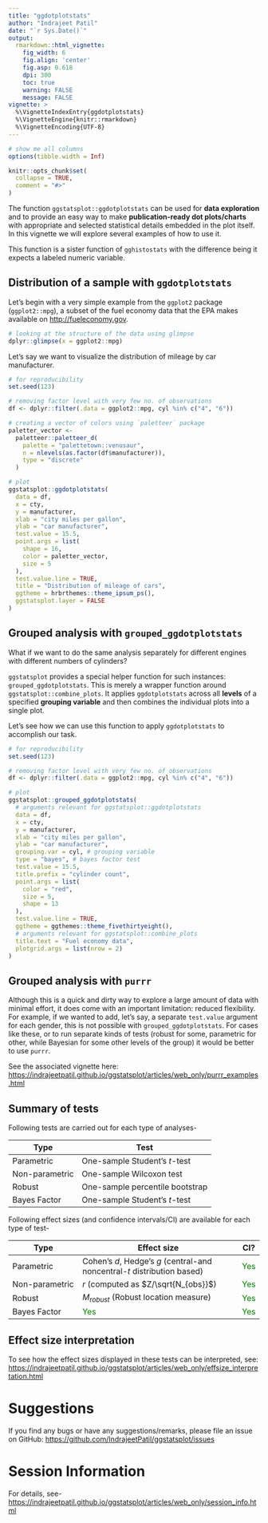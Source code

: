```yaml
---
title: "ggdotplotstats"
author: "Indrajeet Patil"
date: "`r Sys.Date()`"
output:
  rmarkdown::html_vignette:
    fig_width: 6
    fig.align: 'center'
    fig.asp: 0.618
    dpi: 300
    toc: true
    warning: FALSE
    message: FALSE
vignette: >
  %\VignetteIndexEntry{ggdotplotstats}
  %\VignetteEngine{knitr::rmarkdown}
  %\VignetteEncoding{UTF-8}
---
```


```r
# show me all columns
options(tibble.width = Inf)

knitr::opts_chunk$set(
  collapse = TRUE,
  comment = "#>"
)
```

The function `ggstatsplot::ggdotplotstats` can be used for **data exploration**
and to provide an easy way to make **publication-ready dot plots/charts** with
appropriate and selected statistical details embedded in the plot itself. In
this vignette we will explore several examples of how to use it.

This function is a sister function of `gghistostats` with the difference being
it expects a labeled numeric variable.

## Distribution of a sample with `ggdotplotstats`

Let's begin with a very simple example from the `ggplot2` package
(`ggplot2::mpg`), a subset of the fuel economy data that the EPA makes available
on <http://fueleconomy.gov>.

```r
# looking at the structure of the data using glimpse
dplyr::glimpse(x = ggplot2::mpg)
```

Let's say we want to visualize the distribution of mileage by car manufacturer. 

```r
# for reproducibility
set.seed(123)

# removing factor level with very few no. of observations
df <- dplyr::filter(.data = ggplot2::mpg, cyl %in% c("4", "6"))

# creating a vector of colors using `paletteer` package
paletter_vector <-
  paletteer::paletteer_d(
    palette = "palettetown::venusaur",
    n = nlevels(as.factor(df$manufacturer)),
    type = "discrete"
  )

# plot
ggstatsplot::ggdotplotstats(
  data = df,
  x = cty,
  y = manufacturer,
  xlab = "city miles per gallon",
  ylab = "car manufacturer",
  test.value = 15.5,
  point.args = list(
    shape = 16,
    color = paletter_vector,
    size = 5
  ),
  test.value.line = TRUE,
  title = "Distribution of mileage of cars",
  ggtheme = hrbrthemes::theme_ipsum_ps(),
  ggstatsplot.layer = FALSE
)
```

## Grouped analysis with `grouped_ggdotplotstats`

What if we want to do the same analysis separately for different engines with
different numbers of cylinders?

`ggstatsplot` provides a special helper function for such instances:
`grouped_ggdotplotstats`. This is merely a wrapper function around
`ggstatsplot::combine_plots`. It applies `ggdotplotstats` across all **levels** of
a specified **grouping variable** and then combines the individual plots into a
single plot. 

Let's see how we can use this function to apply `ggdotplotstats` to accomplish our
task. 

```r
# for reproducibility
set.seed(123)

# removing factor level with very few no. of observations
df <- dplyr::filter(.data = ggplot2::mpg, cyl %in% c("4", "6"))

# plot
ggstatsplot::grouped_ggdotplotstats(
  # arguments relevant for ggstatsplot::ggdotplotstats
  data = df,
  x = cty,
  y = manufacturer,
  xlab = "city miles per gallon",
  ylab = "car manufacturer",
  grouping.var = cyl, # grouping variable
  type = "bayes", # bayes factor test
  test.value = 15.5,
  title.prefix = "cylinder count",
  point.args = list(
    color = "red",
    size = 5,
    shape = 13
  ),
  test.value.line = TRUE,
  ggtheme = ggthemes::theme_fivethirtyeight(),
  # arguments relevant for ggstatsplot::combine_plots
  title.text = "Fuel economy data",
  plotgrid.args = list(nrow = 2)
)
```

## Grouped analysis with `purrr`

Although this is a quick and dirty way to explore a large amount of data with
minimal effort, it does come with an important limitation: reduced flexibility.
For example, if we wanted to add, let's say, a separate `test.value` argument
for each gender, this is not possible with `grouped_ggdotplotstats`. For cases
like these, or to run separate  kinds of tests (robust for some, parametric for
other, while Bayesian for some other levels of the group) it would be better to
use `purrr`.   

See the associated vignette here:
<https://indrajeetpatil.github.io/ggstatsplot/articles/web_only/purrr_examples.html>

## Summary of tests

Following tests are carried out for each type of analyses-

Type | Test
------------------ | -------------------------
Parametric | One-sample Student's *t*-test
Non-parametric | One-sample Wilcoxon test 
Robust | One-sample percentile bootstrap
Bayes Factor | One-sample Student's *t*-test

Following effect sizes (and confidence intervals/CI) are available for each type
of test-

Type | Effect size | CI?
----------- | ------------------------- | --- 
Parametric | Cohen's *d*, Hedge's *g* (central-and noncentral-*t* distribution based) | <font color="green">Yes<font>
Non-parametric | *r* (computed as $Z/\sqrt{N_{obs}}$) | <font color="green">Yes<font>
Robust | $M_{robust}$ (Robust location measure) | <font color="green">Yes<font>
Bayes Factor | <font color="green">Yes</font> | <font color="green">Yes</font>


## Effect size interpretation

To see how the effect sizes displayed in these tests can be interpreted, see:
<https://indrajeetpatil.github.io/ggstatsplot/articles/web_only/effsize_interpretation.html>

# Suggestions

If you find any bugs or have any suggestions/remarks, please file an issue on GitHub: 
<https://github.com/IndrajeetPatil/ggstatsplot/issues>

# Session Information

For details, see-
<https://indrajeetpatil.github.io/ggstatsplot/articles/web_only/session_info.html>
